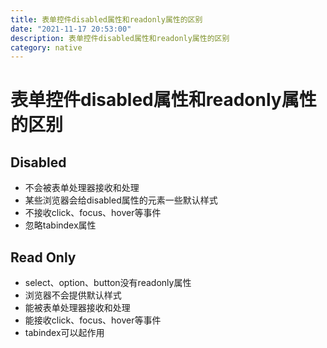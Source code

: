 ```yaml
---
title: 表单控件disabled属性和readonly属性的区别
date: "2021-11-17 20:53:00"
description: 表单控件disabled属性和readonly属性的区别
category: native
---
```


# 表单控件disabled属性和readonly属性的区别


## Disabled 

- 不会被表单处理器接收和处理
- 某些浏览器会给disabled属性的元素一些默认样式
- 不接收click、focus、hover等事件
- 忽略tabindex属性

## Read Only

- select、option、button没有readonly属性
- 浏览器不会提供默认样式
- 能被表单处理器接收和处理
- 能接收click、focus、hover等事件
- tabindex可以起作用
